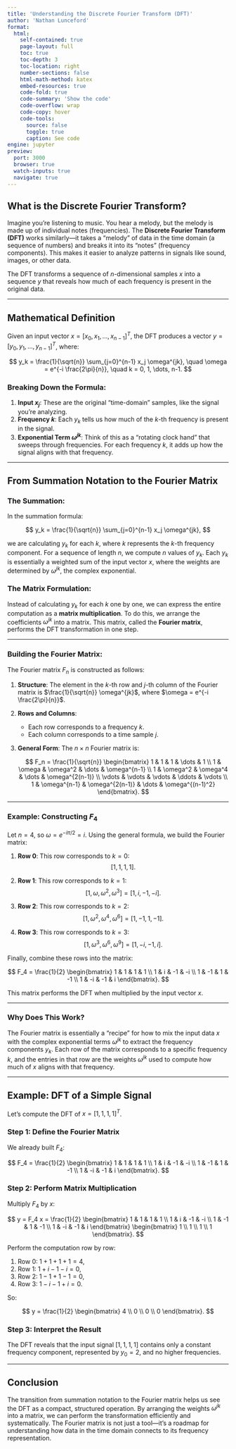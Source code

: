```yaml
---
title: 'Understanding the Discrete Fourier Transform (DFT)'
author: 'Nathan Lunceford'
format:
  html:
    self-contained: true
    page-layout: full
    toc: true
    toc-depth: 3
    toc-location: right
    number-sections: false
    html-math-method: katex
    embed-resources: true
    code-fold: true
    code-summary: 'Show the code'
    code-overflow: wrap
    code-copy: hover
    code-tools:
      source: false
      toggle: true
      caption: See code
engine: jupyter
preview:
  port: 3000
  browser: true
  watch-inputs: true
  navigate: true
---
```


## **What is the Discrete Fourier Transform?**

Imagine you’re listening to music. You hear a melody, but the melody is made up of individual notes (frequencies). The **Discrete Fourier Transform (DFT)** works similarly—it takes a "melody" of data in the time domain (a sequence of numbers) and breaks it into its "notes" (frequency components). This makes it easier to analyze patterns in signals like sound, images, or other data.

The DFT transforms a sequence of $n$-dimensional samples $x$ into a sequence $y$ that reveals how much of each frequency is present in the original data.

---

## **Mathematical Definition**

Given an input vector $x = [x_0, x_1, \dots, x_{n-1}]^T$, the DFT produces a vector $y = [y_0, y_1, \dots, y_{n-1}]^T$, where:

$$
y_k = \frac{1}{\sqrt{n}} \sum_{j=0}^{n-1} x_j \omega^{jk}, \quad \omega = e^{-i \frac{2\pi}{n}}, \quad k = 0, 1, \dots, n-1.
$$

### Breaking Down the Formula:

1. **Input $x_j$**: These are the original "time-domain" samples, like the signal you’re analyzing.
2. **Frequency $k$**: Each $y_k$ tells us how much of the $k$-th frequency is present in the signal.
3. **Exponential Term $\omega^{jk}$**: Think of this as a "rotating clock hand" that sweeps through frequencies. For each frequency $k$, it adds up how the signal aligns with that frequency.

---

## **From Summation Notation to the Fourier Matrix**

### The Summation:

In the summation formula:

$$
y_k = \frac{1}{\sqrt{n}} \sum_{j=0}^{n-1} x_j \omega^{jk},
$$

we are calculating $y_k$ for each $k$, where $k$ represents the $k$-th frequency component. For a sequence of length $n$, we compute $n$ values of $y_k$. Each $y_k$ is essentially a weighted sum of the input vector $x$, where the weights are determined by $\omega^{jk}$, the complex exponential.

### The Matrix Formulation:

Instead of calculating $y_k$ for each $k$ one by one, we can express the entire computation as a **matrix multiplication**. To do this, we arrange the coefficients $\omega^{jk}$ into a matrix. This matrix, called the **Fourier matrix**, performs the DFT transformation in one step.

---

### Building the Fourier Matrix:

The Fourier matrix $F_n$ is constructed as follows:

1. **Structure**: The element in the $k$-th row and $j$-th column of the Fourier matrix is $\frac{1}{\sqrt{n}} \omega^{jk}$, where $\omega = e^{-i \frac{2\pi}{n}}$.

2. **Rows and Columns**:

   - Each row corresponds to a frequency $k$.
   - Each column corresponds to a time sample $j$.

3. **General Form**:
   The $n \times n$ Fourier matrix is:

   $$
   F_n = \frac{1}{\sqrt{n}}
   \begin{bmatrix}
   1 & 1 & 1 & \dots & 1 \\
   1 & \omega & \omega^2 & \dots & \omega^{n-1} \\
   1 & \omega^2 & \omega^4 & \dots & \omega^{2(n-1)} \\
   \vdots & \vdots & \vdots & \ddots & \vdots \\
   1 & \omega^{n-1} & \omega^{2(n-1)} & \dots & \omega^{(n-1)^2}
   \end{bmatrix}.
   $$

---

### Example: Constructing $F_4$

Let $n = 4$, so $\omega = e^{-i \pi / 2} = i$. Using the general formula, we build the Fourier matrix:

1. **Row 0**: This row corresponds to $k = 0$:
   $$ [1, 1, 1, 1]. $$

2. **Row 1**: This row corresponds to $k = 1$:
   $$ [1, \omega, \omega^2, \omega^3] = [1, i, -1, -i]. $$

3. **Row 2**: This row corresponds to $k = 2$:
   $$ [1, \omega^2, \omega^4, \omega^6] = [1, -1, 1, -1]. $$

4. **Row 3**: This row corresponds to $k = 3$:
   $$ [1, \omega^3, \omega^6, \omega^9] = [1, -i, -1, i]. $$

Finally, combine these rows into the matrix:

$$
F_4 = \frac{1}{2}
\begin{bmatrix}
1 & 1 & 1 & 1 \\
1 & i & -1 & -i \\
1 & -1 & 1 & -1 \\
1 & -i & -1 & i
\end{bmatrix}.
$$

This matrix performs the DFT when multiplied by the input vector $x$.

---

### Why Does This Work?

The Fourier matrix is essentially a "recipe" for how to mix the input data $x$ with the complex exponential terms $\omega^{jk}$ to extract the frequency components $y_k$. Each row of the matrix corresponds to a specific frequency $k$, and the entries in that row are the weights $\omega^{jk}$ used to compute how much of $x$ aligns with that frequency.

---

## **Example: DFT of a Simple Signal**

Let’s compute the DFT of $x = [1, 1, 1, 1]^T$.

### **Step 1: Define the Fourier Matrix**

We already built $F_4$:

$$
F_4 = \frac{1}{2}
\begin{bmatrix}
1 & 1 & 1 & 1 \\
1 & i & -1 & -i \\
1 & -1 & 1 & -1 \\
1 & -i & -1 & i
\end{bmatrix}.
$$

### **Step 2: Perform Matrix Multiplication**

Multiply $F_4$ by $x$:

$$
y = F_4 x = \frac{1}{2}
\begin{bmatrix}
1 & 1 & 1 & 1 \\
1 & i & -1 & -i \\
1 & -1 & 1 & -1 \\
1 & -i & -1 & i
\end{bmatrix}
\begin{bmatrix}
1 \\ 1 \\ 1 \\ 1
\end{bmatrix}.
$$

Perform the computation row by row:

1. Row 0: $1 + 1 + 1 + 1 = 4$,
2. Row 1: $1 + i - 1 - i = 0$,
3. Row 2: $1 - 1 + 1 - 1 = 0$,
4. Row 3: $1 - i - 1 + i = 0$.

So:

$$
y = \frac{1}{2}
\begin{bmatrix}
4 \\ 0 \\ 0 \\ 0
\end{bmatrix}.
$$

### **Step 3: Interpret the Result**

The DFT reveals that the input signal $[1, 1, 1, 1]$ contains only a constant frequency component, represented by $y_0 = 2$, and no higher frequencies.

---

## **Conclusion**

The transition from summation notation to the Fourier matrix helps us see the DFT as a compact, structured operation. By arranging the weights $\omega^{jk}$ into a matrix, we can perform the transformation efficiently and systematically. The Fourier matrix is not just a tool—it’s a roadmap for understanding how data in the time domain connects to its frequency representation.
